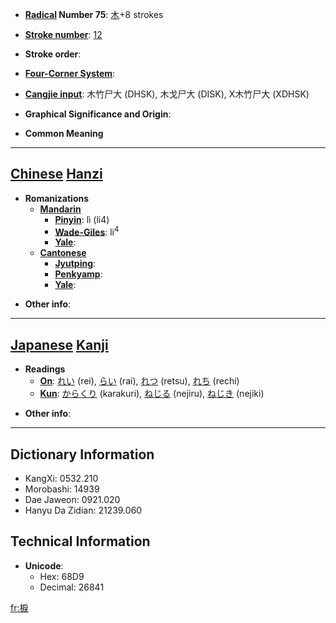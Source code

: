 * '''[[Wiktionary:Chinese radical index| Radical]] Number 75''': [[Wiktionary:Chinese radical index 木|木]]+8 strokes

* '''[[Wiktionary:Chinese total strokes index|Stroke number]]''': [[Wiktionary:Chinese total strokes index 12|12]]

* '''Stroke order''': 

* '''[[Wiktionary:Chinese four corner index|Four-Corner System]]''': 

* '''[[Wiktionary:Chinese Cangjie index|Cangjie input]]''': 木竹尸大 (DHSK), 木戈尸大 (DISK), X木竹尸大 (XDHSK)

* '''Graphical Significance and Origin''': 

* '''Common Meaning'''

----

== [[Chinese]] [[Hanzi]] ==

* '''Romanizations'''
** '''[[Mandarin]]'''
*** '''[[Pinyin]]''': lì (li4)
*** '''[[Wade-Giles]]''': li<sup>4</sup>
*** '''[[Yale]]''': 
** '''[[Cantonese]]'''
*** '''[[Jyutping]]''':
*** '''[[Penkyamp]]''': 
*** '''[[Yale]]''': 

* '''Other info''': 

----

== [[Japanese]] [[Kanji]] ==

* '''Readings'''
** '''[[On]]''': [[れい]] (rei), [[らい]] (rai), [[れつ]] (retsu), [[れち]] (rechi)
** '''[[Kun]]''': [[からくり]] (karakuri), [[ねじる]] (nejiru), [[ねじき]] (nejiki)

* '''Other info''':  

----

== Dictionary Information ==

* KangXi: 0532.210
* Morobashi: 14939
* Dae Jaweon: 0921.020
* Hanyu Da Zidian: 21239.060

== Technical Information ==

* '''Unicode''':
** Hex: 68D9
** Decimal: 26841

[[fr:棙]]